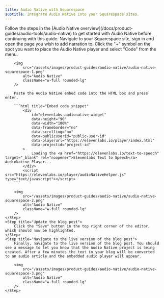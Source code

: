 ```yaml
---
title: Audio Native with Squarespace
subtitle: Integrate Audio Native into your Squarespace sites.
---
```


<Info>
  Follow the steps in the [Audio Native overview](/docs/product-guides/audio-tools/audio-native) to
  get started with Audio Native before continuing with this guide.
</Info>

<Steps>
    <Step title="Add HTML to your blog post">
        Navigate to your Squarespace site, sign in and open the page you wish to add narration to.
    </Step>
    <Step title="Add the embed code to your blog post">
        Click the "+" symbol on the spot you want to place the Audio Native player and select "Code" from the menu.

        <img
            src="/assets/images/product-guides/audio-native/audio-native-squarespace-1.png"
            alt="Audio Native"
            className="w-full rounded-lg"
        />

        Paste the Audio Native embed code into the HTML box and press enter.

        ```html title="Embed code snippet"
            <div
                id="elevenlabs-audionative-widget"
                data-height="90"
                data-width="100%"
                data-frameborder="no"
                data-scrolling="no"
                data-publicuserid="public-user-id"
                data-playerurl="https://elevenlabs.io/player/index.html"
                data-projectid="project-id"
            >
                Loading the <a href="https://elevenlabs.io/text-to-speech" target="_blank" rel="noopener">Elevenlabs Text to Speech</a> AudioNative Player...
            </div>
            <script src="https://elevenlabs.io/player/audioNativeHelper.js" type="text/javascript"></script>
        ```

        <img
            src="/assets/images/product-guides/audio-native/audio-native-squarespace-2.png"
            alt="Audio Native"
            className="w-full rounded-lg"
        />
    </Step>
    <Step title="Update the blog post">
        Click the "Save" button in the top right corner of the editor, which should now be highlighted.
    </Step>
    <Step title="Navigate to the live version of the blog post">
        Finally, navigate to the live version of the blog post. You should see a message to let you know that the Audio Native project is being created. After a few minutes the text in your blog will be converted to an audio article and the embedded audio player will appear.

        <img
            src="/assets/images/product-guides/audio-native/audio-native-squarespace-3.png"
            alt="Audio Native"
            className="w-full rounded-lg"
        />
    </Step>

</Steps>
